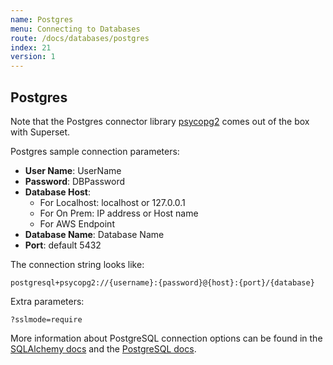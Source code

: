 ```yaml
---
name: Postgres
menu: Connecting to Databases
route: /docs/databases/postgres
index: 21
version: 1
---
```


## Postgres

Note that the Postgres connector library [psycopg2](https://www.psycopg.org/docs/) comes out of the
box with Superset.

Postgres sample connection parameters:

- **User Name**: UserName
- **Password**: DBPassword
- **Database Host**:
  - For Localhost: localhost or 127.0.0.1
  - For On Prem: IP address or Host name
  - For AWS Endpoint
- **Database Name**: Database Name
- **Port**: default 5432

The connection string looks like:

```
postgresql+psycopg2://{username}:{password}@{host}:{port}/{database}
```

Extra parameters:

```
?sslmode=require
```

More information about PostgreSQL connection options can be found in the
[SQLAlchemy docs](https://docs.sqlalchemy.org/en/13/dialects/postgresql.html#module-sqlalchemy.dialects.postgresql.psycopg2)
and the
[PostgreSQL docs](https://www.postgresql.org/docs/9.1/libpq-connect.html#LIBPQ-PQCONNECTDBPARAMS).
